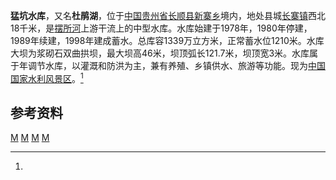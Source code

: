 {{Infobox Reservoir 
|name = 猛坑水库
|nickname =杜鹃湖
|image = 
|image_caption = 
|map = 
|map_caption = 
|pushpin_map = China
|pushpin_map_caption = 猛坑水库的中国的位置
|code = BHA24100743
|class = 中型水库
|location_of_reservoir = [[贵州省|贵州省]][[长顺县|长顺县]][[新寨乡_(长顺县)|新寨乡]]
|location_of_dam = 
|inflow =[[摆所河|摆所河]]
|outflow = 摆所河
|catchment_area = 80
|reservoir_area = 
|mean_depth = 
|maximum_depth = 
|flood_level = 
|normal_water_level =1210
|dead_water_level = 
|water_quality = 
|island = 
|maximum_storage_capacity = 
|normal_storage_capacity =
|dead_storage_capacity = 
|type_of_dam =浆砌石双曲拱坝
|elevation_of_dam = 
|height_of_dam = 46
|length_of_dam =121.7
|width_of_dam =3
|installed_capacity = 
|irrigated_area =1653[[公顷|公顷]]
|start = 1978年
|complete = 1998年
|cost = 
|emigrate =
|latd = 26
|latm = 05
|lats = 32
|latNS =N 
|longd = 106
|longm = 20
|longs = 39
|longEW = E
|website = 
|footnotes = <ref name="中国河湖大典">{{cite book zh |author=《[[中国河湖大典|中国河湖大典]]》编纂委员会 |title=《中国河湖大典·珠江卷》 |format=M |edition=1 |location=北京 |publisher=中国水利水电出版社 |date=2013年1月 |pages=64页 |id= ISBN 978-7-5170-0561-2}}</ref>
}}
'''猛坑水库'''，又名'''杜鹃湖'''，位于[[中国|中国]][[贵州省|贵州省]][[长顺县|长顺县]][[新寨乡_(长顺县)|新寨乡]]境内，地处县城[[长寨镇|长寨镇]]西北18千米，是[[摆所河|摆所河]]上游干流上的中型水库。水库始建于1978年，1980年停建，1989年续建，1998年建成蓄水。总库容1339万立方米，正常蓄水位1210米。水库大坝为浆砌石双曲拱坝，最大坝高46米，坝顶弧长121.7米，坝顶宽3米。水库属于年调节水库，以灌溉和防洪为主，兼有养殖、乡镇供水、旅游等功能。现为[[中国国家水利风景区列表|中国国家水利风景区]]。<ref name="中国河湖大典"/>

==参考资料==
{{reflist}}
[[Category:紅水河水系|M]]
[[Category:贵州水库|M]]
[[Category:长顺县|M]]
[[Category:西江水庫|M]]